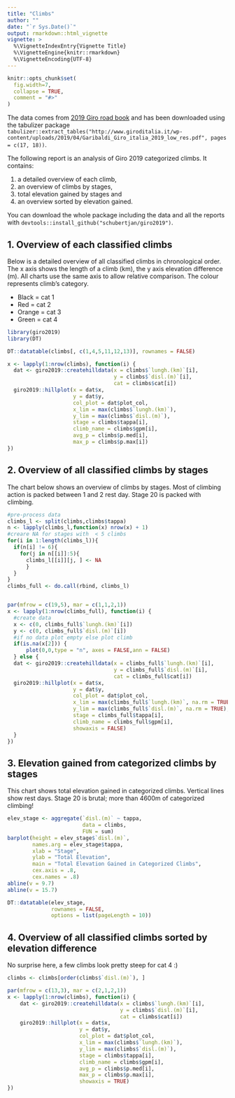 ```yaml
---
title: "Climbs"
author: ""
date: "`r Sys.Date()`"
output: rmarkdown::html_vignette
vignette: >
  %\VignetteIndexEntry{Vignette Title}
  %\VignetteEngine{knitr::rmarkdown}
  %\VignetteEncoding{UTF-8}
---
```


```r
knitr::opts_chunk$set(
  fig.width=7,
  collapse = TRUE,
  comment = "#>"
)
```

The data comes from [2019 Giro road book](http://www.giroditalia.it/wp-content/uploads/2019/04/Garibaldi_Giro_italia_2019_low_res.pdf) and has been downloaded using the tabulizer package ```tabulizer::extract_tables("http://www.giroditalia.it/wp-content/uploads/2019/04/Garibaldi_Giro_italia_2019_low_res.pdf", pages = c(17, 18))```.


The following report is an analysis of Giro 2019 categorized climbs. It contains:

1. a detailed overview of each climb, 
2. an overview of climbs by stages, 
3. total elevation gained by stages and 
4. an overview sorted by elevation gained.


You can download the whole package including the data and all the reports with ```devtools::install_github("schubertjan/giro2019")```.


## 1. Overview of each classified climbs
Below is a detailed overview of all classified climbs in chronological order. The x axis shows the length of a climb (km), the y axis elevation difference (m). All charts use the same axis to allow relative comparison. The colour represents climb's category.

* Black = cat 1
* Red = cat 2
* Orange = cat 3
* Green = cat 4

```r
library(giro2019)
library(DT)

DT::datatable(climbs[, c(1,4,5,11,12,13)], rownames = FALSE)

x <- lapply(1:nrow(climbs), function(i) {
  dat <- giro2019::createhilldata(x = climbs$`lungh.(km)`[i],
                                  y = climbs$`disl.(m)`[i],
                                  cat = climbs$cat[i])
  giro2019::hillplot(x = dat$x,
                     y = dat$y,
                     col_plot = dat$plot_col,
                     x_lim = max(climbs$`lungh.(km)`),
                     y_lim = max(climbs$`disl.(m)`),
                     stage = climbs$tappa[i],
                     climb_name = climbs$gpm[i],
                     avg_p = climbs$p.med[i],
                     max_p = climbs$p.max[i])
})
```


## 2. Overview of all classified climbs by stages
The chart below shows an overview of climbs by stages. Most of climbing action is packed between 1 and 2 rest day. Stage 20 is packed with climbing.

```r
#pre-process data
climbs_l <- split(climbs,climbs$tappa)
n <- lapply(climbs_l,function(x) nrow(x) + 1)
#creare NA for stages with  < 5 climbs 
for(i in 1:length(climbs_l)){
  if(n[i] != 6){
    for(j in n[[i]]:5){
      climbs_l[[i]][j, ] <- NA
      }
  }
}
climbs_full <- do.call(rbind, climbs_l)


par(mfrow = c(19,5), mar = c(1,1,2,1))
x <- lapply(1:nrow(climbs_full), function(i) {
  #create data
  x <- c(0, climbs_full$`lungh.(km)`[i])
  y <- c(0, climbs_full$`disl.(m)`[i])
  #if no data plot empty else plot climb
  if(is.na(x[2])) {
      plot(0,0,type = "n", axes = FALSE,ann = FALSE)
  } else {
  dat <- giro2019::createhilldata(x = climbs_full$`lungh.(km)`[i],
                                  y = climbs_full$`disl.(m)`[i],
                                  cat = climbs_full$cat[i])
  giro2019::hillplot(x = dat$x,
                     y = dat$y,
                     col_plot = dat$plot_col,
                     x_lim = max(climbs_full$`lungh.(km)`, na.rm = TRUE),
                     y_lim = max(climbs_full$`disl.(m)`, na.rm = TRUE),
                     stage = climbs_full$tappa[i],
                     climb_name = climbs_full$gpm[i],
                     showaxis = FALSE)
  }
})
```


## 3. Elevation gained from categorized climbs by stages
This chart shows total elevation gained in categorized climbs. Vertical lines show rest days. Stage 20 is brutal; more than 4600m of categorized climbing!

```r
elev_stage <- aggregate(`disl.(m)` ~ tappa,
                        data = climbs,
                        FUN = sum)
barplot(height = elev_stage$`disl.(m)`, 
        names.arg = elev_stage$tappa, 
        xlab = "Stage",
        ylab = "Total Elevation",
        main = "Total Elevation Gained in Categorized Climbs",
        cex.axis = .8,
        cex.names = .8)
abline(v = 9.7)
abline(v = 15.7)

DT::datatable(elev_stage, 
              rownames = FALSE, 
              options = list(pageLength = 10))
```


## 4. Overview of all classified climbs sorted by elevation difference
No surprise here, a few climbs look pretty steep for cat 4 :)

```r
climbs <- climbs[order(climbs$`disl.(m)`), ]

par(mfrow = c(13,3), mar = c(2,1,2,1))
x <- lapply(1:nrow(climbs), function(i) {
    dat <- giro2019::createhilldata(x = climbs$`lungh.(km)`[i],
                                    y = climbs$`disl.(m)`[i],
                                    cat = climbs$cat[i])
    giro2019::hillplot(x = dat$x,
                       y = dat$y,
                       col_plot = dat$plot_col,
                       x_lim = max(climbs$`lungh.(km)`),
                       y_lim = max(climbs$`disl.(m)`),
                       stage = climbs$tappa[i],
                       climb_name = climbs$gpm[i],
                       avg_p = climbs$p.med[i],
                       max_p = climbs$p.max[i],
                       showaxis = TRUE)
})
```
